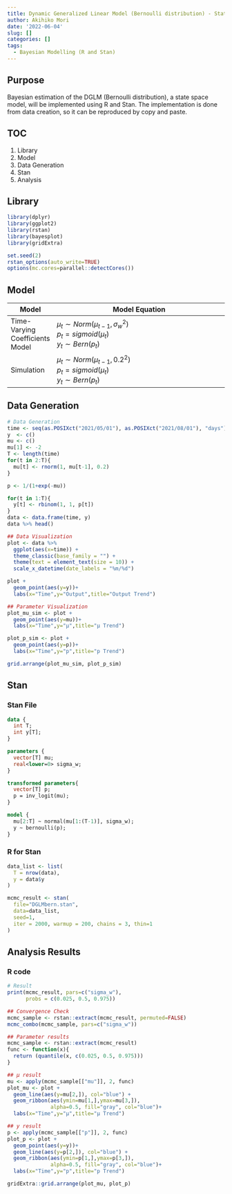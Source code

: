 ```yaml
---
title: Dynamic Generalized Linear Model (Bernoulli distribution) - State-Space Model
author: Akihiko Mori
date: '2022-06-04'
slug: []
categories: []
tags:
  - Bayesian Modelling (R and Stan)
---
```


## Purpose
Bayesian estimation of the DGLM (Bernoulli distribution), a state space model, 
will be implemented using R and Stan. 
The implementation is done from data creation, 
so it can be reproduced by copy and paste.

## TOC
1. Library
2. Model
3. Data Generation
4. Stan
5. Analysis

## Library
```r
library(dplyr)
library(ggplot2)
library(rstan)
library(bayesplot)
library(gridExtra)

set.seed(2)
rstan_options(auto_write=TRUE)
options(mc.cores=parallel::detectCores())
```

## Model
| Model | Model Equation |
|-------|----------------------------------|
| Time-Varying Coefficients Model|$\mu_t \sim Norm\left(\mu_{t-1},\sigma^2_w\right)$<br />$p_t = sigmoid\left(\mu_t\right)$<br />$y_t \sim Bern\left(p_t\right)$<br />|
| Simulation|$\mu_t \sim Norm\left(\mu_{t-1},0.2^2\right)$<br />$p_t = sigmoid\left(\mu_t\right)$<br />$y_t \sim Bern\left(p_t\right)$<br />|

## Data Generation
```r
# Data Generation
time <- seq(as.POSIXct("2021/05/01"), as.POSIXct("2021/08/01"), "days")
y  <- c()
mu <- c()
mu[1] <- -2
T <- length(time)
for(t in 2:T){
  mu[t] <- rnorm(1, mu[t-1], 0.2)
}

p <- 1/(1+exp(-mu))

for(t in 1:T){
  y[t] <- rbinom(1, 1, p[t])
}
data <- data.frame(time, y)
data %>% head()

## Data Visualization
plot <- data %>% 
  ggplot(aes(x=time)) +
  theme_classic(base_family = "") +
  theme(text = element_text(size = 10)) +
  scale_x_datetime(date_labels = "%m/%d")

plot + 
  geom_point(aes(y=y))+
  labs(x="Time",y="Output",title="Output Trend")

## Parameter Visualization
plot_mu_sim <- plot + 
  geom_point(aes(y=mu))+
  labs(x="Time",y="μ",title="μ Trend")

plot_p_sim <- plot + 
  geom_point(aes(y=p))+
  labs(x="Time",y="p",title="p Trend")

grid.arrange(plot_mu_sim, plot_p_sim)
```

## Stan
### Stan File
```stan
data {
  int T;
  int y[T];
}

parameters {
  vector[T] mu;
  real<lower=0> sigma_w;
}

transformed parameters{
  vector[T] p;
  p = inv_logit(mu);
}

model {
  mu[2:T] ~ normal(mu[1:(T-1)], sigma_w);
  y ~ bernoulli(p);
}
```

### R for Stan
```r
data_list <- list(
  T = nrow(data),
  y = data$y
)

mcmc_result <- stan(
  file="DGLMbern.stan",
  data=data_list,
  seed=1,
  iter = 2000, warmup = 200, chains = 3, thin=1
)
```

## Analysis Results
### R code
```r
# Result
print(mcmc_result, pars=c("sigma_w"), 
      probs = c(0.025, 0.5, 0.975))

## Convergence Check
mcmc_sample <- rstan::extract(mcmc_result, permuted=FALSE)
mcmc_combo(mcmc_sample, pars=c("sigma_w"))

## Parameter results
mcmc_sample <- rstan::extract(mcmc_result)
func <- function(x){
  return (quantile(x, c(0.025, 0.5, 0.975)))
}

## μ result
mu <- apply(mcmc_sample[["mu"]], 2, func)
plot_mu <- plot + 
  geom_line(aes(y=mu[2,]), col="blue") + 
  geom_ribbon(aes(ymin=mu[1,],ymax=mu[3,]), 
              alpha=0.5, fill="gray", col="blue")+
  labs(x="Time",y="μ",title="μ Trend")

## y result
p <- apply(mcmc_sample[["p"]], 2, func)
plot_p <- plot + 
  geom_point(aes(y=y))+
  geom_line(aes(y=p[2,]), col="blue") + 
  geom_ribbon(aes(ymin=p[1,],ymax=p[3,]), 
              alpha=0.5, fill="gray", col="blue")+
  labs(x="Time",y="p",title="p Trend")

gridExtra::grid.arrange(plot_mu, plot_p)
```